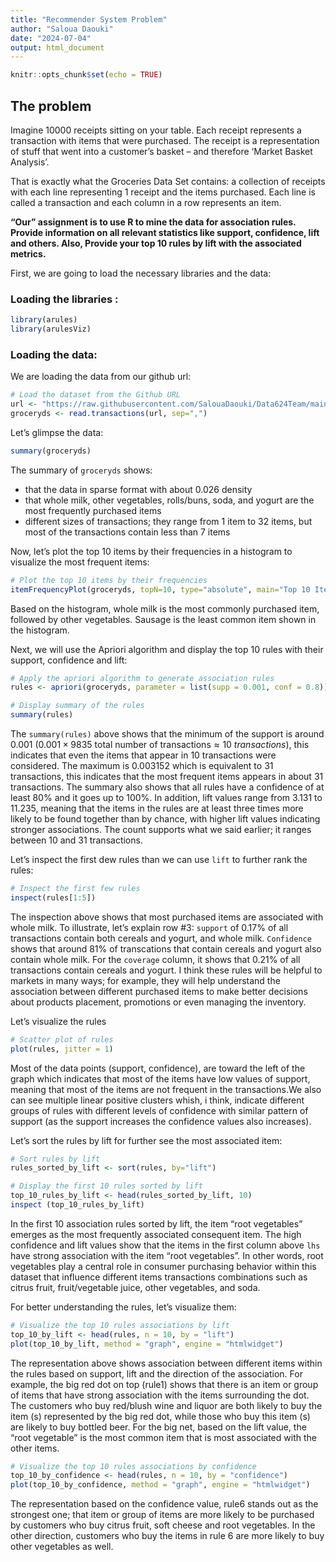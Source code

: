 ```yaml
---
title: "Recommender System Problem"
author: "Saloua Daouki"
date: "2024-07-04"
output: html_document
---
```


```r
knitr::opts_chunk$set(echo = TRUE)
```

## The problem

Imagine 10000 receipts sitting on your table. Each receipt represents a transaction with items that were purchased. The receipt is a representation of stuff that went into a customer’s basket – and therefore ‘Market Basket Analysis’.

That is exactly what the Groceries Data Set contains: a collection of receipts with each line representing 1 receipt and the items purchased. Each line is called a transaction and each column in a row represents an item.

**"Our" assignment is to use R to mine the data for association rules.  Provide information on  all relevant statistics like support, confidence, lift and others.   Also, Provide your top 10 rules by lift with the associated metrics.**

First, we are going to load the necessary libraries and the data:

### Loading the libraries :

```r
library(arules)
library(arulesViz)
```

### Loading the data:

We are loading the data from our github url:

```r
# Load the dataset from the Github URL
url <- "https://raw.githubusercontent.com/SalouaDaouki/Data624Team/main/GroceryDataSet.csv"
groceryds <- read.transactions(url, sep=",")
```


Let's glimpse the data:

```r
summary(groceryds)
```

The summary of `groceryds` shows:

- that the data in sparse format with about 0.026 density
- that whole milk, other vegetables, rolls/buns, soda, and yogurt are the most frequently purchased items
- different sizes of transactions; they range from 1 item to 32 items, but most of the transactions contain less than 7 items

Now, let's plot the top 10 items by their frequencies in a histogram to visualize the most frequent items:

```r
# Plot the top 10 items by their frequencies
itemFrequencyPlot(groceryds, topN=10, type="absolute", main="Top 10 Items")
```

Based on the histogram, whole milk is the most commonly purchased item, followed by other vegetables. Sausage is the least common item shown in the histogram.

Next, we will use the Apriori algorithm and display the top 10 rules with their support, confidence and lift:

```r
# Apply the apriori algorithm to generate association rules
rules <- apriori(groceryds, parameter = list(supp = 0.001, conf = 0.8))
```

```r
# Display summary of the rules
summary(rules)
```

The `summary(rules)` above shows that the minimum of the support is around 0.001 ($0.001 \times 9835 \  \text{total number of transactions} \approx 10 \ transactions$), this indicates that even the items that appear in 10 transactions were considered. The maximum is 0.003152 which is equivalent to 31 transactions, this indicates that the most frequent items appears in about 31 transactions. The summary also shows that all rules have a confidence of at least 80% and it goes up to 100%. In addition, lift values range from 3.131 to 11.235, meaning that the items in the rules are at least three times more likely to be found together than by chance, with higher lift values indicating stronger associations. The count supports what we said earlier; it ranges between 10 and 31 transactions.

Let's inspect the first dew rules than we can use `lift` to further rank the rules:


```r
# Inspect the first few rules
inspect(rules[1:5])
```

The inspection above shows that most purchased items are associated with whole milk. To illustrate, let's explain row #3: `support` of 0.17% of all transactions contain both cereals and yogurt, and whole milk. `Confidence` shows that around 81% of transcations that contain cereals and yogurt also contain whole milk. For the `coverage` column, it shows that 0.21% of all transactions contain cereals and yogurt. I think these rules will be helpful to markets in many ways; for example, they will help understand the association between different purchased items to make better decisions about products placement, promotions or even managing the inventory.

Let's visualize the rules

```r
# Scatter plot of rules
plot(rules, jitter = 1)
```

Most of the data points (support, confidence), are toward the left of the graph which indicates that most of the items have low values of support, meaning that most of the items are not frequent in the transactions.We also can see multiple linear positive clusters whish, i think, indicate different groups of rules with different levels of confidence with similar pattern of support (as the support increases the confidence values also increases).


Let's sort the rules by lift for further see the most associated item:

```r
# Sort rules by lift
rules_sorted_by_lift <- sort(rules, by="lift")

# Display the first 10 rules sorted by lift
top_10_rules_by_lift <- head(rules_sorted_by_lift, 10)
inspect (top_10_rules_by_lift)
```

In the first 10 association rules sorted by lift, the item "root vegetables" emerges as the most frequently associated consequent item. The high confidence and lift values show that the items in the first column above `lhs` have strong association with the item "root vegetables". In other words, root vegetables play a central role in consumer purchasing behavior within this dataset that influence different items transactions combinations such as citrus fruit, fruit/vegetable juice, other vegetables, and soda.

For better understanding the rules, let's visualize them:

```r
# Visualize the top 10 rules associations by lift
top_10_by_lift <- head(rules, n = 10, by = "lift")
plot(top_10_by_lift, method = "graph", engine = "htmlwidget")
```

The representation above shows association between different items within the rules based on support, lift and the direction of the association. For example, the big red dot on top (rule1) shows that there is an item or group of items that have strong association with the items surrounding the dot. The customers who buy red/blush wine and liquor are both likely to buy the item (s) represented by the big red dot, while those who buy this item (s) are likely to buy bottled beer. For the big net, based on the lift value, the "root vegetable" is the most common item that is most associated with the other items.

```r
# Visualize the top 10 rules associations by confidence
top_10_by_confidence <- head(rules, n = 10, by = "confidence")
plot(top_10_by_confidence, method = "graph", engine = "htmlwidget")
```

The representation based on the confidence value, rule6 stands out as the strongest one; that item or group of items are more likely to be purchased by customers who buy citrus fruit, soft cheese and root vegetables. In the other direction, customers who buy the items in rule 6 are more likely to buy other vegetables as well.
